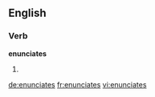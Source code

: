 ==English==

===Verb===
'''enunciates'''

# {{third-person singular of|enunciate}}

[[de:enunciates]]
[[fr:enunciates]]
[[vi:enunciates]]